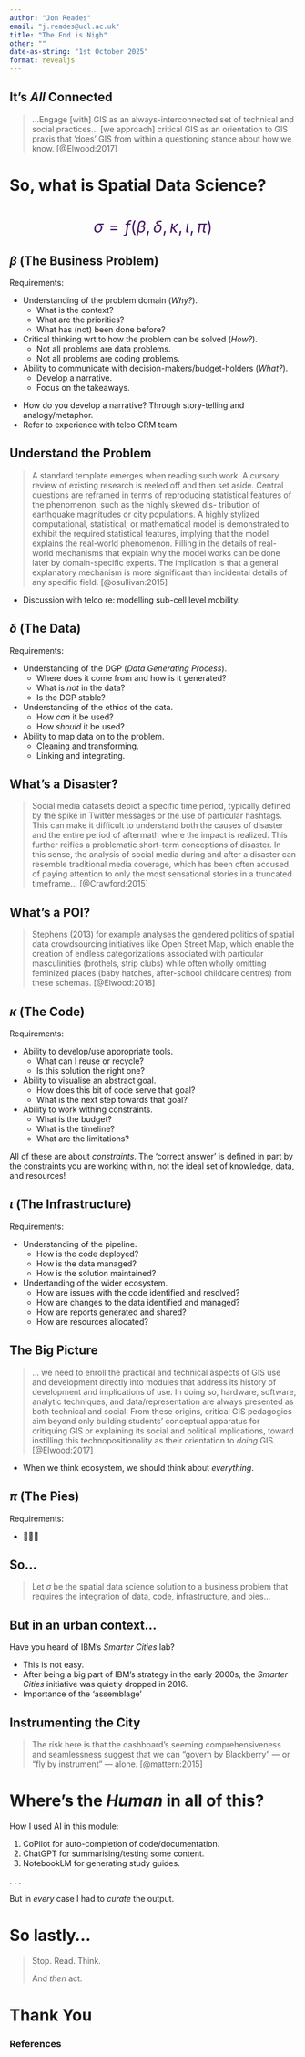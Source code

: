 ```yaml
---
author: "Jon Reades"
email: "j.reades@ucl.ac.uk"
title: "The End is Nigh"
other: ""
date-as-string: "1st October 2025"
format: revealjs
---
```


## It's *All* Connected {.center}

> ...Engage [with] GIS as an always-interconnected set of technical and social practices... [we approach] critical GIS as an orientation to GIS praxis that 'does' GIS from within a questioning stance about how we know. [@Elwood:2017]

# So, what is Spatial Data Science?

```{=html}
<style type="text/css">
.math.display {
  font-size: 200%;
  color: rgb(68, 23, 102);
}
</style>
```

# {.center}

$$ \sigma = f(\beta, \delta, \kappa, \iota, \pi) $$

## $\beta$ (The Business Problem)

Requirements:

:::{.incremental}
- Understanding of the problem domain (*Why?*).
  - What is the context?
  - What are the priorities?
  - What has (not) been done before?
- Critical thinking wrt to how the problem can be solved (*How?*).
  - Not all problems are data problems.
  - Not all problems are coding problems.
- Ability to communicate with decision-makers/budget-holders (*What?*).
  - Develop a narrative.
  - Focus on the takeaways.
:::

:::{.notes}

- How do you develop a narrative? Through story-telling and analogy/metaphor.
- Refer to experience with telco CRM team.

:::

## Understand the Problem {.center}

> A standard template emerges when reading such work. A cursory review of existing research is reeled off and then set aside. Central questions are reframed in terms of reproducing statistical features of the phenomenon, such as the highly skewed dis- tribution of earthquake magnitudes or city populations. A highly stylized computational, statistical, or mathematical model is demonstrated to exhibit the required statistical features, implying that the model explains the real-world phenomenon. Filling in the details of real-world mechanisms that explain why the model works can be done later by domain-specific experts. The implication is that a general explanatory mechanism is more significant than incidental details of any specific field. 
> [@osullivan:2015]

:::{.notes}

- Discussion with telco re: modelling sub-cell level mobility.

:::

## $\delta$ (The Data)

Requirements:

:::{.incremental}
- Understanding of the DGP (*Data Generating Process*).
  - Where does it come from and how is it generated?
  - What is *not* in the data?
  - Is the DGP stable?
- Understanding of the ethics of the data.
  - How *can* it be used?
  - How *should* it be used?
- Ability to map data on to the problem.
  - Cleaning and transforming.
  - Linking and integrating.
:::

## What's a Disaster?

> Social media datasets depict a specific time period, typically defined by the spike in Twitter messages or the use of particular hashtags. This can make it difficult to understand both the causes of disaster and the entire period of aftermath where the impact is realized. This further reifies a problematic short-term conceptions of disaster. In this sense, the analysis of social media during and after a disaster can resemble traditional media coverage, which has been often accused of paying attention to only the most sensational stories in a truncated timeframe... [@Crawford:2015]

## What's a POI?

> Stephens (2013) for example analyses the gendered politics of spatial data crowdsourcing initiatives like Open Street Map, which enable the creation of endless categorizations associated with particular masculinities (brothels, strip clubs) while often wholly omitting feminized places (baby hatches, after-school childcare centres) from these schemas. [@Elwood:2018]

## $\kappa$ (The Code)

Requirements:

:::{.incremental}
- Ability to develop/use appropriate tools.
  - What can I reuse or recycle?
  - Is this solution the right one?
- Ability to visualise an abstract goal.
  - How does this bit of code serve that goal?
  - What is the next step towards that goal?
- Ability to work withing constraints.
  - What is the budget?
  - What is the timeline?
  - What are the limitations?
:::

::: {.notes}

All of these are about *constraints*. The 'correct answer' is defined in part by the constraints you are working within, not the ideal set of knowledge, data, and resources!

:::

## $\iota$ (The Infrastructure)

Requirements:

:::{.incremental}
- Understanding of the pipeline.
  - How is the code deployed?
  - How is the data managed?
  - How is the solution maintained?
- Undertanding of the wider ecosystem.
  - How are issues with the code identified and resolved?
  - How are changes to the data identified and managed?
  - How are reports generated and shared?
  - How are resources allocated?
:::

## The Big Picture {.center}

> ... we need to enroll the practical and technical aspects of GIS use and development directly into modules that address its history of development and implications of use. In doing so, hardware, software, analytic techniques, and data/representation are always presented as both technical and social. From these origins, critical GIS pedagogies aim beyond only building students' conceptual apparatus for critiquing GIS or explaining its social and political implications, toward instilling this technopositionality as their orientation to *doing* GIS.
> [@Elwood:2017]

::: {.notes}

- When we think ecosystem, we should think about *everything*.

:::

## $\pi$ (The Pies)

Requirements:

:::{.incremental}
- 🍕🍕🍕
:::

## So... {.center}

> Let $\sigma$ be the spatial data science solution to a business problem that requires the integration of data, code, infrastructure, and pies...

## But in an urban context... {.center}

Have you heard of IBM's *Smarter Cities* lab?

:::{.notes}

- This is not easy.
- After being a big part of IBM's strategy in the early 2000s, the *Smarter Cities* initiative was quietly dropped in 2016. 
- Importance of the 'assemblage'

:::

## Instrumenting the City {.center}

> The risk here is that the dashboard’s seeming comprehensiveness and seamlessness suggest that we can "govern by Blackberry" — or "fly by instrument" — alone.
> [@mattern:2015]

# Where's the *Human* in all of this?

How I used AI in this module:

:::{.incremental}
1. CoPilot for auto-completion of code/documentation.
2. ChatGPT for summarising/testing some content.
3. NotebookLM for generating study guides.
:::

. . . 

But in *every* case I had to *curate* the output.

# So lastly... {.center}

> Stop. Read. Think. 
> 
> And *then* act.

# Thank You {background-image="/img/web/title-slide.png" background-color="#0F0C11" background-opacity="0.2"}

<h3>References</h3>